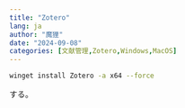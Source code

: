 ```yaml
---
title: "Zotero"
lang: ja
author: "魔狸"
date: "2024-09-08"
categories: [文献管理,Zotero,Windows,MacOS]
---
```


```bash
winget install Zotero -a x64 --force
```
する。
